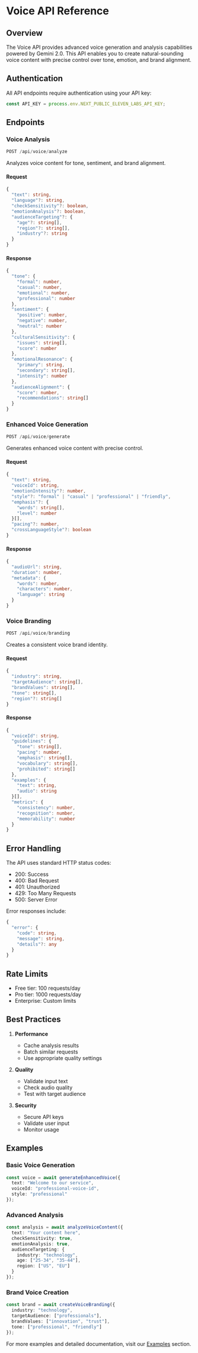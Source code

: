 # Voice API Reference

## Overview

The Voice API provides advanced voice generation and analysis capabilities powered by Gemini 2.0. This API enables you to create natural-sounding voice content with precise control over tone, emotion, and brand alignment.

## Authentication

All API endpoints require authentication using your API key:

```typescript
const API_KEY = process.env.NEXT_PUBLIC_ELEVEN_LABS_API_KEY;
```

## Endpoints

### Voice Analysis

```typescript
POST /api/voice/analyze
```

Analyzes voice content for tone, sentiment, and brand alignment.

#### Request
```typescript
{
  "text": string,
  "language"?: string,
  "checkSensitivity"?: boolean,
  "emotionAnalysis"?: boolean,
  "audienceTargeting"?: {
    "age"?: string[],
    "region"?: string[],
    "industry"?: string
  }
}
```

#### Response
```typescript
{
  "tone": {
    "formal": number,
    "casual": number,
    "emotional": number,
    "professional": number
  },
  "sentiment": {
    "positive": number,
    "negative": number,
    "neutral": number
  },
  "culturalSensitivity": {
    "issues": string[],
    "score": number
  },
  "emotionalResonance": {
    "primary": string,
    "secondary": string[],
    "intensity": number
  },
  "audienceAlignment": {
    "score": number,
    "recommendations": string[]
  }
}
```

### Enhanced Voice Generation

```typescript
POST /api/voice/generate
```

Generates enhanced voice content with precise control.

#### Request
```typescript
{
  "text": string,
  "voiceId": string,
  "emotionIntensity"?: number,
  "style"?: "formal" | "casual" | "professional" | "friendly",
  "emphasis"?: {
    "words": string[],
    "level": number
  }[],
  "pacing"?: number,
  "crossLanguageStyle"?: boolean
}
```

#### Response
```typescript
{
  "audioUrl": string,
  "duration": number,
  "metadata": {
    "words": number,
    "characters": number,
    "language": string
  }
}
```

### Voice Branding

```typescript
POST /api/voice/branding
```

Creates a consistent voice brand identity.

#### Request
```typescript
{
  "industry": string,
  "targetAudience": string[],
  "brandValues": string[],
  "tone": string[],
  "region"?: string[]
}
```

#### Response
```typescript
{
  "voiceId": string,
  "guidelines": {
    "tone": string[],
    "pacing": number,
    "emphasis": string[],
    "vocabulary": string[],
    "prohibited": string[]
  },
  "examples": {
    "text": string,
    "audio": string
  }[],
  "metrics": {
    "consistency": number,
    "recognition": number,
    "memorability": number
  }
}
```

## Error Handling

The API uses standard HTTP status codes:

- 200: Success
- 400: Bad Request
- 401: Unauthorized
- 429: Too Many Requests
- 500: Server Error

Error responses include:

```typescript
{
  "error": {
    "code": string,
    "message": string,
    "details"?: any
  }
}
```

## Rate Limits

- Free tier: 100 requests/day
- Pro tier: 1000 requests/day
- Enterprise: Custom limits

## Best Practices

1. **Performance**
   - Cache analysis results
   - Batch similar requests
   - Use appropriate quality settings

2. **Quality**
   - Validate input text
   - Check audio quality
   - Test with target audience

3. **Security**
   - Secure API keys
   - Validate user input
   - Monitor usage

## Examples

### Basic Voice Generation
```typescript
const voice = await generateEnhancedVoice({
  text: "Welcome to our service",
  voiceId: "professional-voice-id",
  style: "professional"
});
```

### Advanced Analysis
```typescript
const analysis = await analyzeVoiceContent({
  text: "Your content here",
  checkSensitivity: true,
  emotionAnalysis: true,
  audienceTargeting: {
    industry: "technology",
    age: ["25-34", "35-44"],
    region: ["US", "EU"]
  }
});
```

### Brand Voice Creation
```typescript
const brand = await createVoiceBranding({
  industry: "technology",
  targetAudience: ["professionals"],
  brandValues: ["innovation", "trust"],
  tone: ["professional", "friendly"]
});
```

For more examples and detailed documentation, visit our [Examples](/docs/examples) section.